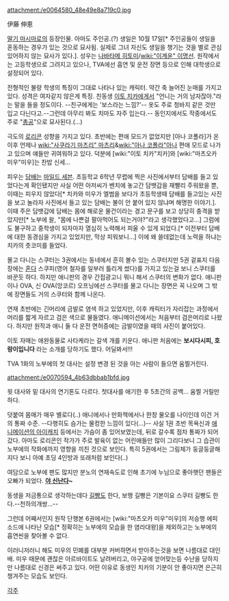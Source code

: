 attachment:/e0064580_48e49e8a719c0.jpg

伊藤 伸恵

[[딸기 마시마로]]의 등장인물. 아마도 주인공.(?) 생일은 10월 17일[* 주인공들이 생일을 혼동하는 경우가 있는 것으로 묘사됨. 실제로 그녀 자신도 생일을 챙기는 것을 별로 관심있어하지 않는 묘사가 있다.]. 성우는 [[나바타메 히토미]]/[[wiki:"이계윤" 이명선]]. 원작에서는 고등학생으로 그려지고 있으나, TVA에선 흡연 및 운전 장면 등으로 인해 대학생으로 설정되어 있다.

전형적인 불량 학생의 특징이 그대로 나타나 있는 캐릭터. 약간 축 늘어진 눈매를 가지고 있다. 성격은 여자같지 않은게 특징. 친동생 [[이토 치카]]에게서 "언니는 거의 남자잖아."라는 말을 들을 정도이다. --친구에게는 '보스라는 느낌?'-- 옷도 주로 청바지 같은 것만 입고 다닌다고.--그런데 아무리 봐도 치마도 자주 입는다.-- 동인지에서도 작중에서도 주로 "[[총공]]"으로 묘사된다.(...)

극도의 [[로리콘]] 성향을 가지고 있다. 초반에는 편애 모드가 없었지만 [아나 코폴라]가 온 이후 언제나 [[wiki:"사쿠라기 마츠리" 마츠리]]&[[wiki:"아나 코폴라"아나]] 편애 모드로 나가고 있으며 얘들만 귀여워하고 있다. 덕분에 [wiki:"이토 치카"치카]와 [wiki:"마츠오카 미우"미우]는 찬밥 신세...

피우는 [[담배]]는 [[마일드 세븐]]. 초등학교 6학년 무렵에 찍은 사진에서부터 담배를 들고 있었다는게 확인됐지만 사실 어떤 아저씨가 벤치에 놓고간 담뱃갑을 재빨리 주워왔을 뿐, 이때는 피우지 않았다[* 치카와 미우가 엘범을 보다가 초등학생때 담배를 들고있는 사진을 보고 놀라자 사진에서 들고 있는 담배는 불이 안 붙어 있지 않냐며 해명한 이야기.]. 이때 주은 담뱃갑에 담배는 몸에 해로운 물건이라는 경고 문구를 보고 상당히 충격을 받았지만[* 노부에 왈, "몸에 나쁜걸 팔아먹어도 되는거야?"라고 생각했었다고...] 그럼에도 불구하고 중학생이 되자마자 열심히 노력해서 피울 수 있게 되었다.[* 이전부터 담배에 대한 동경심을 가지고 있었지만, 막상 피워보니...]  이에 왜 쓸데없는데 노력을 하냐는 치카의 츳코미를 들었다.

몰고 다니는 스쿠터는 3권에서는 동네에서 흔히 볼수 있는 스쿠터지만 5권 겉표지 다음장에는 [[혼다]] 스쿠피(영어 철자를 일부러 틀리게 썼다)를 가지고 있는걸 보니 스쿠터를 바꾼듯 하다. 하지만 애니판의 경우 간접광고니 뭐니 해서 스쿠터의 변화가 없다. 애니판이나 OVA, 신 OVA(앙코르) 오프닝에선 스쿠터를 몰고 다니는 장면은 꼭 나오며 그 밖에 장면들도 거의 스쿠터와 함께 나온다.

연재 초반에는 긴머리에 금발로 염색 하고 있었지만, 이후 캐릭터가 자리잡는 과정에서 머리를 짧게 자르고 검은 색으로 물들였다. 애니메이션에서는 처음부터 검은머리로 나왔다. 하지만 원작과 애니 둘 다 운전 면허증에는 금발이였을 때의 사진이 붙어있다.

이토 자매는 애완동물로 사타케라는 갈색 개를 키운다. 애니판 처음에는 '''보시다시피, 호랑이입니다''' 라는 소개를 당하기도 했다. 어딜봐서!!!

TVA 1화의 노부에의 첫 대사는 설정 변경 된 것을 아는 사람이 들으면 움찔거린다.

attachment:/e0070594_4b63dbbab1bfd.jpg

윗 대사와 밑 대사의 연기톤도 다르다.
첫대사를 애기한 후 5초간의 공백... 움찔 거릴만 하다.

덧붙여 몸매가 매우 별로다(..) 애니에서나 만화책에서나 한창 물오를 나이인데 이건 거의 통짜 수준. --다행히도 슴가는 물컹한 느낌이 있다(...)--
사실 1권 초반 목욕신과 [http://img2.ruliweb.daum.net/img/img_link7/787/786674_6.jpg 애니메이션의 아이캐치] 등에서는 가슴이 좀 있어보였는데, 뒤로 갈수록 점차 통짜가 되어갔다. 아마도 로리콘인 작가가 주로 발육이 없는 어린애들만 많이 그리다보니 그 습관이 노부에의 작화에까지 영향을 끼친 것으로 보인다. 특히 5권에서는 그림체가 둥글둥글해지다 보니 아예 초딩 4인방과 또래처럼 보인다(..)

여담으로 노부에 팬도 많지만 분노의 연재속도로 인해 초기에 누님으로 좋아햇던 팬들은 오빠가 되었다. '''[[야 신난다]]~'''

동생을 저금통으로 생각하는데다 [[길빵]]도 한다, 보행 길빵은 기본이요 스쿠터 길빵도 한다.--천하의개쌍...--

그런데 어째서인지 원작 단행본 6권에서는 [wiki:"마츠오카 미우"미우]의 저승행 에피소드에 나타난 모습[* 정확히는 노부에의 모습을 한 염라대왕]을 제외하고는 노부에의 흡연씬을 찾아볼 수 없다.

이러니저러니 해도 미우의 민폐를 대부분 커버하면서 받아주는것을 보면 나름대로 대인배. 미우 때문에 괜찮은 아르바이트도 날려버리고, 야구공에 얻어맞는등 수난을 당하지만 나름대로 신경은 써주고 있다. 어떤 이유로 동생인 치카의 기분이 안 좋아지면 은근히 챙겨주는 모습도 보인다.

[[각주]]
